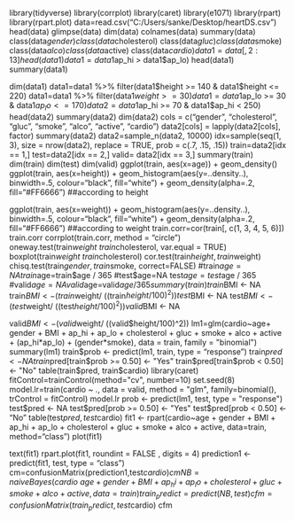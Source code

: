 
library(tidyverse)
library(corrplot)
library(caret)
library(e1071)
library(rpart)
library(rpart.plot)
data=read.csv("C:/Users/sanke/Desktop/heartDS.csv")
head(data)
glimpse(data)
dim(data)
colnames(data)
summary(data)
class(data$gender)
class(data$cholesterol)
class(data$gluc)
class(data$smoke)
class(data$alco)
class(data$active)
class(data$cardio)
data1=data[, 2:13]
head(data1)
data1=data1 %>% filter(data1$ap_hi > data1$ap_lo)
head(data1)
summary(data1)

dim(data1)
data1=data1 %>% filter(data1$height >= 140 & data1$height <= 220)
data1=data1 %>% filter(data1$weight >= 30)
data1=data1 %>% filter(data1$ap_lo >= 30 & data1$ap_lo <= 170)
data2=data1%>% filter(data1$ap_hi >= 70 & data1$ap_hi < 250)
head(data2)
summary(data2)
dim(data2)
cols = c("gender", "cholesterol", "gluc", "smoke", "alco", "active", "cardio")
data2[cols] = lapply(data2[cols], factor)
summary(data2)
data2=sample_n(data2, 10000)
idx=sample(seq(1, 3), size = nrow(data2), replace = TRUE, prob = c(.7, .15, .15))
train=data2[idx == 1,]
test=data2[idx == 2,]
valid= data2[idx == 3,]
summary(train)
dim(train)
dim(test)
dim(valid)
ggplot(train, aes(x=age)) + geom_density()
ggplot(train, aes(x=height)) + 
 geom_histogram(aes(y=..density..),
 binwidth=.5,
 colour="black", fill="white") +
 geom_density(alpha=.2, fill="#FF6666") ##according to height

ggplot(train, aes(x=weight)) + 
 geom_histogram(aes(y=..density..),
 binwidth=.5,
 colour="black", fill="white") +
 geom_density(alpha=.2, fill="#FF6666") ##according to weight
train.corr=cor(train[, c(1, 3, 4, 5, 6)])
train.corr
corrplot(train.corr, method = "circle")
oneway.test(train$weight~train$cholesterol, var.equal = TRUE)
boxplot(train$weight~train$cholesterol)
cor.test(train$height, train$weight)
chisq.test(train$gender, train$smoke, correct=FALSE)
#train$age= NA
train$age=train$age / 365
#test$age=NA
test$age=test$age / 365
#valid$age=NA
valid$age=valid$age / 365
summary(train)
train$BMI <- NA
train$BMI <- (train$weight/ ((train$height/100)^2))
test$BMI <- NA
test$BMI <- (test$weight/ ((test$height/100)^2))
valid$BMI <- NA

valid$BMI <- (valid$weight/ ((valid$height/100)^2))
lm1=glm(cardio~age+ gender + BMI + ap_hi + ap_lo + cholesterol + gluc + smoke + alco + active 
+ (ap_hi*ap_lo) + (gender*smoke), data = train, family = "binomial")
summary(lm1)
train$prob <- predict(lm1, train, type = "response")
train$pred <- NA
train$pred[train$prob >= 0.50] <- "Yes"
train$pred[train$prob < 0.50] <- "No"
table(train$pred, train$cardio)
library(caret)
fitControl=trainControl(method="cv", number=10)
set.seed(8)
model.lr=train(cardio ~ ., 
 data = valid,
 method = "glm",
 family=binomial(),
 trControl = fitControl)
model.lr
prob <- predict(lm1, test, type = "response")
test$pred <- NA
test$pred[prob >= 0.50] <- "Yes"
test$pred[prob < 0.50] <- "No"
table(test$pred, test$cardio)
fit1 <- rpart(cardio~age + gender + BMI + ap_hi + ap_lo + cholesterol + gluc + smoke + alco + 
active, data=train, method="class")
plot(fit1)

text(fit1)
rpart.plot(fit1, roundint = FALSE , digits = 4)
prediction1 <- predict(fit1, test, type = "class")
cm=confusionMatrix(prediction1,test$cardio)
cm
NB=naiveBayes(cardio ~ age + gender + BMI + ap_hi + ap_lo + cholesterol + gluc + smoke + alco 
+ active, data = train)
train_predict=predict(NB, test)
cfm=confusionMatrix(train_predict, test$cardio)
cfm
